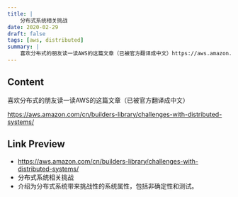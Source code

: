 ```yaml
---
title: |
    分布式系统相关挑战
date: 2020-02-29
draft: false
tags: [aws, distributed]
summary: |
    喜欢分布式的朋友读一读AWS的这篇文章（已被官方翻译成中文）https://aws.amazon.com/cn/builders-library/challenges-with-distributed-systems/
---
```


## Content

喜欢分布式的朋友读一读AWS的这篇文章（已被官方翻译成中文）

https://aws.amazon.com/cn/builders-library/challenges-with-distributed-systems/

## Link Preview

- https://aws.amazon.com/cn/builders-library/challenges-with-distributed-systems/
- 分布式系统相关挑战
- 介绍为分布式系统带来挑战性的系统属性，包括非确定性和测试。
